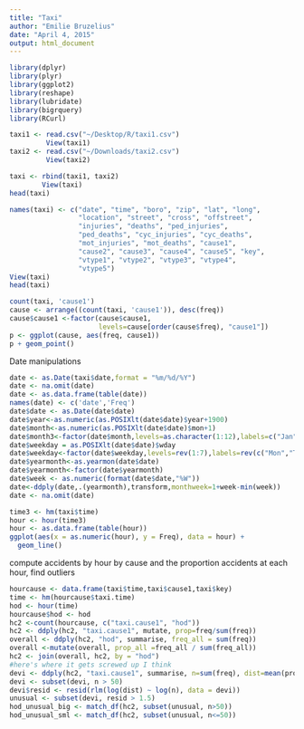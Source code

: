 ```yaml
---
title: "Taxi"
author: "Emilie Bruzelius"
date: "April 4, 2015"
output: html_document
---
```

```r
library(dplyr)
library(plyr)
library(ggplot2)
library(reshape)
library(lubridate)
library(bigrquery)
library(RCurl)
```

```r
taxi1 <- read.csv("~/Desktop/R/taxi1.csv")
         View(taxi1)
taxi2 <- read.csv("~/Downloads/taxi2.csv")
         View(taxi2)
```

```r
taxi <- rbind(taxi1, taxi2)
        View(taxi)
head(taxi)
```

```r
names(taxi) <- c("date", "time", "boro", "zip", "lat", "long",
                 "location", "street", "cross", "offstreet",
                 "injuries", "deaths", "ped_injuries", 
                 "ped_deaths", "cyc_injuries", "cyc_deaths", 
                 "mot_injuries", "mot_deaths", "cause1", 
                 "cause2", "cause3", "cause4", "cause5", "key", 
                 "vtype1", "vtype2", "vtype3", "vtype4", 
                 "vtype5")
View(taxi)
head(taxi)
```

```r
count(taxi, 'cause1')
cause <- arrange((count(taxi, 'cause1')), desc(freq))
cause$cause1 <-factor(cause$cause1, 
                      levels=cause[order(cause$freq), "cause1"])
p <- ggplot(cause, aes(freq, cause1))
p + geom_point() 
```

Date manipulations
```r
date <- as.Date(taxi$date,format = "%m/%d/%Y")
date <- na.omit(date)
date <- as.data.frame(table(date))
names(date) <- c('date','Freq')
date$date <- as.Date(date$date)
date$year<-as.numeric(as.POSIXlt(date$date)$year+1900)
date$month<-as.numeric(as.POSIXlt(date$date)$mon+1)
date$month3<-factor(date$month,levels=as.character(1:12),labels=c("Jan","Feb","Mar","Apr","May","Jun","Jul","Aug","Sep","Oct","Nov","Dec"),ordered=TRUE)
date$weekday = as.POSIXlt(date$date)$wday
date$weekday<-factor(date$weekday,levels=rev(1:7),labels=rev(c("Mon","Tue","Wed","Thu","Fri","Sat","Sun")),ordered=TRUE)
date$yearmonth<-as.yearmon(date$date)
date$yearmonth<-factor(date$yearmonth)
date$week <- as.numeric(format(date$date,"%W"))
date<-ddply(date,.(yearmonth),transform,monthweek=1+week-min(week))
date <- na.omit(date)
```


```r
time3 <- hm(taxi$time)
hour <- hour(time3)
hour <- as.data.frame(table(hour))
ggplot(aes(x = as.numeric(hour), y = Freq), data = hour) + 
  geom_line()
```

compute accidents by hour by cause and the proportion accidents at each hour, find outliers
```r
hourcause <- data.frame(taxi$time,taxi$cause1,taxi$key)
time <- hm(hourcause$taxi.time)
hod <- hour(time)
hourcause$hod <- hod
hc2 <-count(hourcause, c("taxi.cause1", "hod"))
hc2 <- ddply(hc2, "taxi.cause1", mutate, prop=freq/sum(freq))
overall <- ddply(hc2, "hod", summarise, freq_all = sum(freq))
overall <-mutate(overall, prop_all =freq_all / sum(freq_all))
hc2 <- join(overall, hc2, by = "hod")
#here's where it gets screwed up I think 
devi <- ddply(hc2, "taxi.cause1", summarise, n=sum(freq), dist=mean(prop - prop_all^2))
devi <- subset(devi, n > 50)
devi$resid <- resid(rlm(log(dist) ~ log(n), data = devi))
unusual <- subset(devi, resid > 1.5)
hod_unusual_big <- match_df(hc2, subset(unusual, n>50))
hod_unusual_sml <- match_df(hc2, subset(unusual, n<=50)) 
```

```r

```




